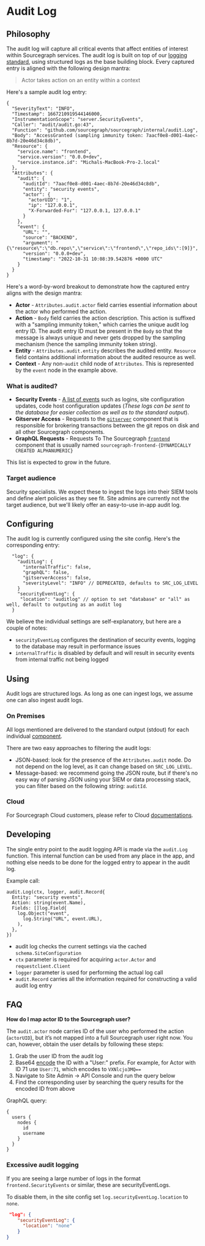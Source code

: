 # Audit Log

## Philosophy

The audit log will capture all critical events that affect entities of interest within Sourcegraph services. The audit log is built on top of our [logging standard](https://docs-legacy.sourcegraph.com/dev/how-to/add_logging), using structured logs as the base building block. Every captured entry is aligned with the following design mantra:

> Actor takes action on an entity within a context

Here's a sample audit log entry:

```
{
  "SeverityText": "INFO",
  "Timestamp": 1667210919544146000,
  "InstrumentationScope": "server.SecurityEvents",
  "Caller": "audit/audit.go:43",
  "Function": "github.com/sourcegraph/sourcegraph/internal/audit.Log",
  "Body": "AccessGranted (sampling immunity token: 7aacf0e8-d001-4aec-8b7d-20e46d34c8db)",
  "Resource": {
    "service.name": "frontend",
    "service.version": "0.0.0+dev",
    "service.instance.id": "Michals-MacBook-Pro-2.local"
  },
  "Attributes": {
    "audit": {
      "auditId": "7aacf0e8-d001-4aec-8b7d-20e46d34c8db",
      "entity": "security events",
      "actor": {
        "actorUID": "1",
        "ip": "127.0.0.1",
        "X-Forwarded-For": "127.0.0.1, 127.0.0.1"
      }
    },
    "event": {
      "URL": "",
      "source": "BACKEND",
      "argument": "{\"resource\":\"db.repo\",\"service\":\"frontend\",\"repo_ids\":[9]}",
      "version": "0.0.0+dev",
      "timestamp": "2022-10-31 10:08:39.542876 +0000 UTC"
    }
  }
}
```

Here's a word-by-word breakout to demonstrate how the captured entry aligns with the design mantra:

- **Actor** - `Attributes.audit.actor` field carries essential information about the actor who performed the action.
- **Action** - `Body` field carries the action description. This action is suffixed with a "sampling immunity token," which carries the unique audit log entry ID. The audit entry ID must be present in the `Body` so that the message is always unique and never gets dropped by the sampling mechanism (hence the sampling immunity token string).
- **Entity** - `Attributes.audit.entity` describes the audited entity. `Resource` field contains additional information about the audited resource as well.
- **Context** - Any non-`audit` child node of `Attributes`. This is represented by the `event` node in the example above.

### What is audited?

- **Security Events** - [A list of events](./security_event_logs) such as logins, site configuration updates, code host configuration updates (_These logs can be sent to the database for easier collection as well as to the standard output_).
- **Gitserver Access** - Requests to the [`gitserver`](./deploy/scale.mdx#gitserver) component that is responsible for brokering transactions between the git repos on disk and all other Sourcegraph components.
- **GraphQL Requests** - Requests To The Sourcegraph [`frontend`](./deploy/scale.mdx#frontend) component that is usually named `sourcegraph-frontend-{DYNAMICALLY CREATED ALPHANUMERIC}`

This list is expected to grow in the future.

### Target audience

Security specialists. We expect these to ingest the logs into their SIEM tools and define alert policies as they see fit. Site admins are currently not the target audience, but we'll likely offer an easy-to-use in-app audit log.

## Configuring

The audit log is currently configured using the site config. Here's the corresponding entry:

```
  "log": {
    "auditLog": {
      "internalTraffic": false,
      "graphQL": false,
      "gitserverAccess": false,
      "severityLevel": "INFO" // DEPRECATED, defaults to SRC_LOG_LEVEL
    }
    "securityEventLog": {
     "location": "auditlog" // option to set "database" or "all" as well, default to outputing as an audit log
  }
```

We believe the individual settings are self-explanatory, but here are a couple of notes:

- `securityEventLog` configures the destination of security events, logging to the database may result in performance issues
- `internalTraffic` is disabled by default and will result in security events from internal traffic not being logged

## Using

Audit logs are structured logs. As long as one can ingest logs, we assume one can also ingest audit logs.

### On Premises

All logs mentioned are delivered to the standard output (stdout) for each individual [component](./deploy/scale.mdx#core-components).


There are two easy approaches to filtering the audit logs:

- JSON-based: look for the presence of the `Attributes.audit` node. Do not depend on the log level, as it can change based on `SRC_LOG_LEVEL`.
- Message-based: we recommend going the JSON route, but if there's no easy way of parsing JSON using your SIEM or data processing stack, you can filter based on the following string: `auditId`.

### Cloud

For Sourcegraph Cloud customers, please refer to Cloud [documentations](/cloud/#audit-logs).

## Developing

The single entry point to the audit logging API is made via the `audit.Log` function. This internal function can be used from any place in the app, and nothing else needs to be done for the logged entry to appear in the audit log.

Example call:
```
audit.Log(ctx, logger, audit.Record{
  Entity: "security events",
  Action: string(event.Name),
  Fields: []log.Field{
    log.Object("event",
      log.String("URL", event.URL),
    ),
  },
})
```
- audit log checks the current settings via the cached `schema.SiteConfiguration`
- `ctx` parameter is required for acquiring `actor.Actor` and `requestclient.Client`
- `logger` parameter is used for performing the actual log call
- `audit.Record` carries all the information required for constructing a valid audit log entry

## FAQ

**How do I map actor ID to the Sourcegraph user?**

The `audit.actor` node carries ID of the user who performed the action (`actorUID`), but it’s not mapped into a full Sourcegraph user right now. You can, however, obtain the user details by following these steps:

1. Grab the user ID from the audit log
1. Base64 [encode](https://www.base64encode.org) the ID with a "User:" prefix. For example, for Actor with ID 71 use `User:71`, which encodes to `VXNlcjo3MQ==`
1. Navigate to Site Admin -> API Console and run the query below
1. Find the corresponding user by searching the query results for the encoded ID from above

GraphQL query:
```
{
  users {
    nodes {
      id
      username
    }
  }
}
```

### Excessive audit logging

If you are seeing a large number of logs in the format `frontend.SecurityEvents` or similar, these are securityEventLogs.

To disable them, in the site config set `log.securityEventLog.location` to `none`.

```json
 "log": {
    "securityEventLog": {
      "location": "none"
    }
}
```
